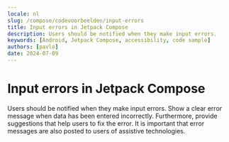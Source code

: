 ```yaml
---
locale: nl
slug: /compose/codevoorbeelden/input-errors
title: Input errors in Jetpack Compose
description: Users should be notified when they make input errors.
keywords: [Android, Jetpack Compose, accessibility, code sample]
authors: [pavlo]
date: 2024-07-09
---
```


# Input errors in Jetpack Compose

Users should be notified when they make input errors. Show a clear error message when data has been entered incorrectly. Furthermore, provide suggestions that help users to fix the error. It is important that error messages are also posted to users of assistive technologies.

<CodeSample id="input-errors" platform="compose" locale="nl"/>
